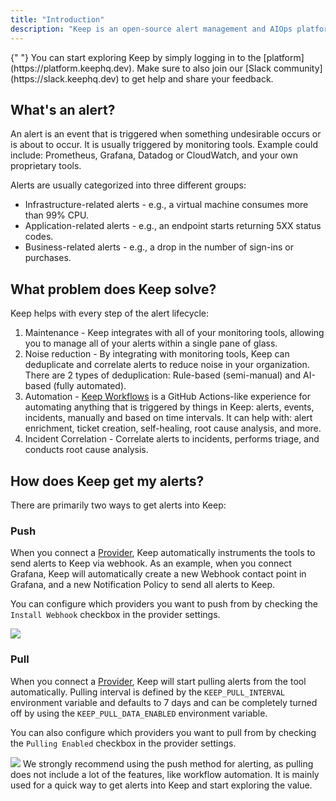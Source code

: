 ```yaml
---
title: "Introduction"
description: "Keep is an open-source alert management and AIOps platform that is a swiss-knife for alerting, automation, and noise reduction."
---
```


<Note>
  {" "}
  You can start exploring Keep by simply logging in to the [platform](https://platform.keephq.dev).
  Make sure to also join our [Slack community](https://slack.keephq.dev) to get help
  and share your feedback.
</Note>

## What's an alert?

An alert is an event that is triggered when something undesirable occurs or is about to occur.
It is usually triggered by monitoring tools. Example could include: Prometheus, Grafana, Datadog or CloudWatch, and your own proprietary tools.

Alerts are usually categorized into three different groups:

- Infrastructure-related alerts - e.g., a virtual machine consumes more than 99% CPU.
- Application-related alerts - e.g., an endpoint starts returning 5XX status codes.
- Business-related alerts - e.g., a drop in the number of sign-ins or purchases.

## What problem does Keep solve?

Keep helps with every step of the alert lifecycle:

1. Maintenance - Keep integrates with all of your monitoring tools, allowing you to manage all of your alerts within a single pane of glass.
2. Noise reduction - By integrating with monitoring tools, Keep can deduplicate and correlate alerts to reduce noise in your organization. There are 2 types of deduplication: Rule-based (semi-manual) and AI-based (fully automated).
3. Automation - [Keep Workflows](/workflows) is a GitHub Actions-like experience for automating anything that is triggered by things in Keep: alerts, events, incidents, manually and based on time intervals. It can help with: alert enrichment, ticket creation, self-healing, root cause analysis, and more.
4. Incident Correlation - Correlate alerts to incidents, performs triage, and conducts root cause analysis.

## How does Keep get my alerts?

There are primarily two ways to get alerts into Keep:

### Push

When you connect a [Provider](/providers), Keep automatically instruments the tools to send alerts to Keep via webhook.
As an example, when you connect Grafana, Keep will automatically create a new Webhook contact point in Grafana, and a new Notification Policy to send all alerts to Keep.

You can configure which providers you want to push from by checking the `Install Webhook` checkbox in the provider settings.

<Frame>
  <img src="/images/pushing-enabled.png" />
</Frame>

### Pull

When you connect a [Provider](/providers), Keep will start pulling alerts from the tool automatically.
Pulling interval is defined by the `KEEP_PULL_INTERVAL` environment variable and defaults to 7 days and can be completely turned off by using the `KEEP_PULL_DATA_ENABLED` environment variable.

You can also configure which providers you want to pull from by checking the `Pulling Enabled` checkbox in the provider settings.

<Frame>
  <img src="/images/pulling-enabled.png" />
</Frame>

<Tip>
  We strongly recommend using the push method for alerting, as pulling does not
  include a lot of the features, like workflow automation. It is mainly used for
  a quick way to get alerts into Keep and start exploring the value.
</Tip>
